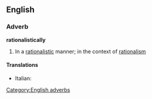 ==English==

===Adverb===
'''rationalistically'''

# In a [[rationalistic]] manner; in the context of [[rationalism]]

====Translations====
{{trans-top|in a rationalistic manner}}
* Italian: {{t-|it|razionalisticamente}}
{{trans-mid}}

{{trans-bottom}}

[[Category:English adverbs]]